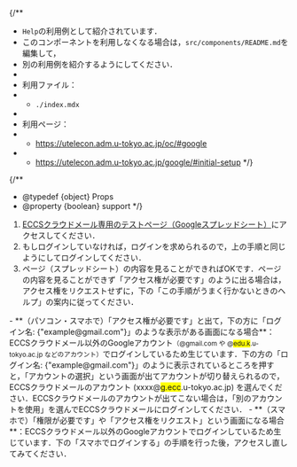 
{/**
  * `Help`の利用例として紹介されています．
  * このコンポーネントを利用しなくなる場合は，`src/components/README.md`を編集して，
  * 別の利用例を紹介するようにしてください．
  * 
  * 利用ファイル：
  * - `./index.mdx`
  * 
  * 利用ページ：
  * - https://utelecon.adm.u-tokyo.ac.jp/oc/#google
  * - https://utelecon.adm.u-tokyo.ac.jp/google/#initial-setup
  */}

{/**
  * @typedef {object} Props
  * @property {boolean} support
  */}

1. [ECCSクラウドメール専用のテストページ（Googleスプレッドシート）](https://docs.google.com/spreadsheets/d/17cqE0J622y6NKkVr7acDn_tdVVGOugoPmWn5NquoIos/edit?usp=sharing)にアクセスしてください．
2. もしログインしていなければ，ログインを求められるので，上の手順と同じようにしてログインしてください．
3. ページ（スプレッドシート）の内容を見ることができればOKです．ページの内容を見ることができず「アクセス権が必要です」のように出る場合は，アクセス権をリクエストせずに，下の「この手順がうまく行かないときのヘルプ」の案内に従ってください．

<Help lang="ja" support={props.support} open>
  - **（パソコン・スマホで）「アクセス権が必要です」と出て，下の方に「ログイン名: {"example@gmail.com"}」のような表示がある画面になる場合**：ECCSクラウドメール以外のGoogleアカウント<small>（@gmail.com や @<em style="font-style: normal; background-color: yellow;">edu.k</em>.u-tokyo.ac.jp などのアカウント）</small>でログインしているため生じています．下の方の「ログイン名: {"example@gmail.com"}」のように表示されているところを押すと，「アカウントの選択」という画面が出てアカウントが切り替えられるので，ECCSクラウドメールのアカウント (xxxx@<em style="font-style: normal; background-color: yellow;">g.ecc</em>.u-tokyo.ac.jp) を選んでください．ECCSクラウドメールのアカウントが出てこない場合は，「別のアカウントを使用」を選んでECCSクラウドメールにログインしてください．
  - **（スマホで）「権限が必要です」や「アクセス権をリクエスト」という画面になる場合**：ECCSクラウドメール以外のGoogleアカウントでログインしているため生じています．下の「スマホでログインする」の手順を行った後，アクセスし直してみてください．
</Help>
